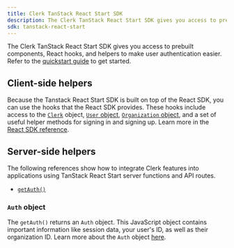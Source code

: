 ```yaml
---
title: Clerk TanStack React Start SDK
description: The Clerk TanStack React Start SDK gives you access to prebuilt components, React hooks, and helpers to make user authentication easier.
sdk: tanstack-react-start
---
```


The Clerk TanStack React Start SDK gives you access to prebuilt components, React hooks, and helpers to make user authentication easier. Refer to the [quickstart guide](/docs/getting-started/quickstart) to get started.

## Client-side helpers

Because the Tanstack React Start SDK is built on top of the React SDK, you can use the hooks that the React SDK provides. These hooks include access to the [`Clerk`](/docs/references/javascript/clerk) object, [`User` object](/docs/references/javascript/user), [`Organization` object](/docs/references/javascript/organization), and a set of useful helper methods for signing in and signing up. Learn more in the [React SDK reference](/docs/references/react/overview).

<Include src="_partials/hooks/hook-list" />

## Server-side helpers

The following references show how to integrate Clerk features into applications using TanStack React Start server functions and API routes.

- [`getAuth()`](/docs/references/tanstack-react-start/get-auth)

### `Auth` object

The `getAuth()` returns an `Auth` object. This JavaScript object contains important information like session data, your user's ID, as well as their organization ID. Learn more about the `Auth` object [here](/docs/references/backend/types/auth-object).
